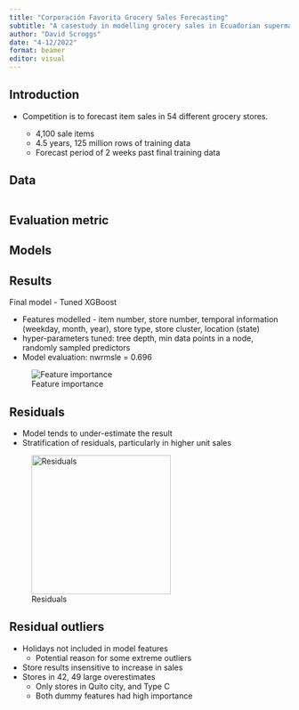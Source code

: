 ```yaml
---
title: "Corporación Favorita Grocery Sales Forecasting"
subtitle: "A casestudy in modelling grocery sales in Ecuadorian supermarkets"
author: "David Scroggs"
date: "4-12/2022"
format: beamer
editor: visual
---
```


## Introduction

-   Competition is to forecast item sales in 54 different grocery stores.

    -   4,100 sale items
    -   4.5 years, 125 million rows of training data
    -   Forecast period of 2 weeks past final training data

## Data

```r

```

## Evaluation metric

## Models

## Results

Final model - Tuned XGBoost

-   Features modelled - item number, store number, temporal information (weekday, month, year), store type, store cluster, location (state)
-   hyper-parameters tuned: tree depth, min data points in a node, randomly sampled predictors
-   Model evaluation: nwrmsle = 0.696

![Feature importance](../figures/final_model_feature_importance.jpeg)

## Residuals

-   Model tends to under-estimate the result
-   Stratification of residuals, particularly in higher unit sales

![Residuals](../figures/final_model_residuals.jpeg){width="250px"}

## Residual outliers

-   Holidays not included in model features
    -   Potential reason for some extreme outliers
-   Store results insensitive to increase in sales
-   Stores in 42, 49 large overestimates
    -   Only stores in Quito city, and Type C
    -   Both dummy features had high importance

